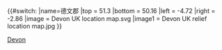 {{#switch:{{{1}}}
|name=德文郡
|top    = 51.3
|bottom = 50.16
|left   = -4.72
|right  = -2.86
|image  = Devon UK location map.svg
|image1 = Devon UK relief location map.jpg
}}<noinclude>{{Location map/Info}}
{{Documentation}}
[[Category:英格蘭地理位置圖模板|Devon]]
</noinclude>